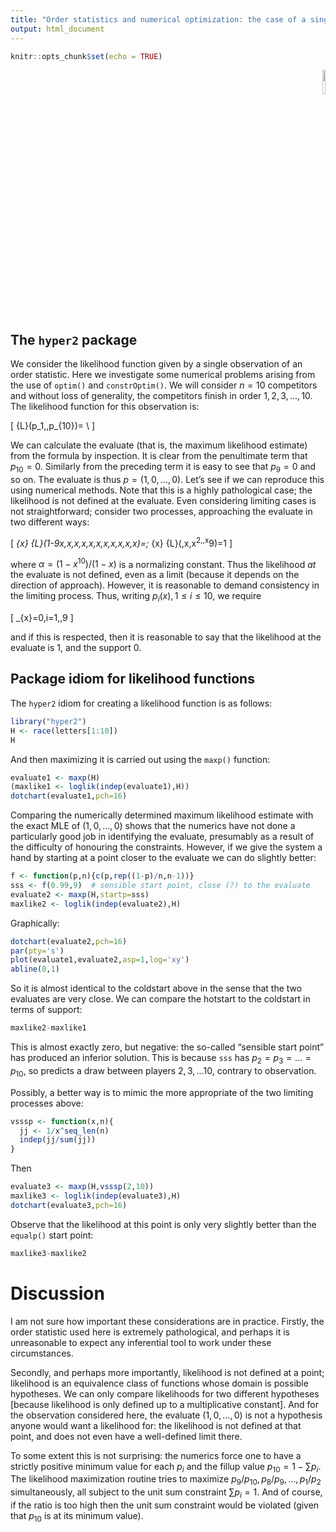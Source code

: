 ```yaml
---
title: "Order statistics and numerical optimization: the case of a single observation"
output: html_document
---
```


```r
knitr::opts_chunk$set(echo = TRUE)
```

<p style="text-align: right;">
![](`r system.file("help/figures/hyper2.png", package = "hyper2")`){width=10%}
</p>



## The `hyper2` package

We consider the likelihood function given by a single observation of
an order statistic.  Here we investigate some numerical problems
arising from the use of `optim()` and `constrOptim()`.  We will
consider $n=10$ competitors and without loss of generality, the
competitors finish in order $1,2,3,\ldots,10$.  The likelihood
function for this observation is:

\[
{\mathcal L}\left(p_1,\ldots,p_{10}\right)=
\frac{p_1}{p_1+\cdots+p_{10}}\cdot
\frac{p_2}{p_2+\cdots+p_{10}}\cdot
\frac{p_3}{p_3+\cdots+p_{10}}\cdot
\frac{p_4}{p_4+\cdots+p_{10}}\cdot
\frac{p_5}{p_5+\cdots+p_{10}}\cdot\\
\frac{p_6}{p_6+\cdots+p_{10}}\cdot
\frac{p_7}{p_7+\cdots+p_{10}}\cdot
\frac{p_8}{p_8+p_9+p_{10}}\cdot
\frac{p_9}{p_9+p_{10}}\cdot
\frac{p_{10}}{p_{10}}
\]

We can calculate the evaluate (that is, the maximum likelihood
estimate) from the formula by inspection.  It is clear from the
penultimate term that $p_{10}=0$.  Similarly from the preceding term
it is easy to see that $p_9=0$ and so on.  The evaluate is thus
$p=(1,0,\ldots,0)$.  Let's see if we can reproduce this using
numerical methods.  Note that this is a highly pathological case; the
likelihood is not defined at the evaluate.  Even considering limiting
cases is not straightforward; consider two processes, approaching the
evaluate in two different ways:

\[
\lim_{x\longrightarrow 0}
{\mathcal L}(1-9x,x,x,x,x,x,x,x,x,x,x)=\frac{1}{8!};\qquad
\lim_{x\longrightarrow 0}
{\mathcal L}(\alpha,\alpha x,\alpha x^2,\ldots,\alpha x^9)=1
\]

where $\alpha=(1-x^{10})/(1-x)$ is a normalizing constant.  Thus the
likelihood _at_ the evaluate is not defined, even as a limit (because
it depends on the direction of approach).  However, it is reasonable
to demand consistency in the limiting process.  Thus, writing
$p_i(x),1\leq i\leq 10$, we require

\[
\lim_{x\longrightarrow 0}\frac{p_i(x)}{p_{i+1}(x)}=0,\qquad i=1,\ldots,9
\]

and if this is respected, then it is reasonable to say that the
likelihood at the evaluate is 1, and the support 0.

## Package idiom for likelihood functions

The `hyper2` idiom for creating a likelihood function is as follows:

```r
library("hyper2")
H <- race(letters[1:10])
H
```
And then maximizing it is carried out using the `maxp()` function:
	

```r
evaluate1 <- maxp(H)
(maxlike1 <- loglik(indep(evaluate1),H))
dotchart(evaluate1,pch=16)
```

Comparing the numerically determined maximum likelihood estimate with
the exact MLE of $(1,0,\ldots,0)$ shows that the numerics have not
done a particularly good job in identifying the evaluate, presumably
as a result of the difficulty of honouring the constraints.  However,
if we give the system a hand by starting at a point closer to the
evaluate we can do slightly better:

```r
f <- function(p,n){c(p,rep((1-p)/n,n-1))}
sss <- f(0.99,9)  # sensible start point, close (?) to the evaluate
evaluate2 <- maxp(H,startp=sss)
maxlike2 <- loglik(indep(evaluate2),H)
```

Graphically:

```r
dotchart(evaluate2,pch=16)
par(pty='s')
plot(evaluate1,evaluate2,asp=1,log='xy')
abline(0,1)
```

So it is almost identical to the coldstart above in the sense that the
two evaluates are very close.  We can compare the hotstart to the
coldstart in terms of support:

```r
maxlike2-maxlike1
```

This is almost exactly zero, but negative: the so-called "sensible
start point" has produced an inferior solution.  This is because `sss`
has $p_2=p_3=\ldots = p_{10}$, so predicts a draw between players
$2,3,\ldots 10$, contrary to observation.



Possibly, a better way is to mimic the more appropriate of the two
limiting processes above:

```r
vsssp <- function(x,n){
  jj <- 1/x^seq_len(n)
  indep(jj/sum(jj))
}
```

Then

```r
evaluate3 <- maxp(H,vsssp(2,10))
maxlike3 <- loglik(indep(evaluate3),H)
dotchart(evaluate3,pch=16)
```

Observe that the likelihood at this point is only very slightly better
than the `equalp()` start point:

```r
maxlike3-maxlike2
```

# Discussion

I am not sure how important these considerations are in practice.
Firstly, the order statistic used here is extremely pathological, and
perhaps it is unreasonable to expect any inferential tool to work
under these circumstances.

Secondly, and perhaps more importantly, likelihood is not defined at a
point; likelihood is an equivalence class of functions whose domain is
possible hypotheses.  We can only compare likelihoods for two
different hypotheses [because likelihood is only defined up to a
multiplicative constant].  And for the observation considered here,
the evaluate $(1,0,\ldots,0)$ is not a hypothesis anyone would want a
likelihood for: the likelihood is not defined at that point, and does
not even have a well-defined limit there.

To some extent this is not surprising: the numerics force one to have
a strictly positive minimum value for each $p_i$ and the fillup value
$p_{10}=1-\sum p_i$.  The likelihood maximization routine tries to
maximize $p_9/p_{10}, p_8/p_9,\ldots,p_1/p_2$ simultaneously, all
subject to the unit sum constraint $\sum p_i=1$.  And of course, if
the ratio is too high then the unit sum constraint would be violated
(given that $p_{10}$ is at its minimum value).
